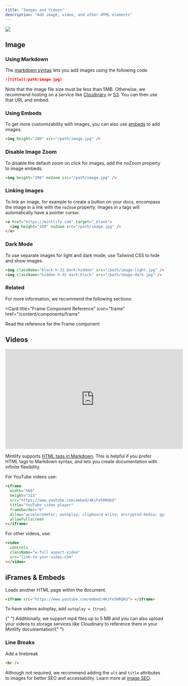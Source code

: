 ```yaml
---
title: "Images and Videos"
description: "Add image, video, and other HTML elements"
---
```


<img
  className="rounded-md"
  src="https://mintlify-assets.b-cdn.net/bigbend.jpg"
/>

## Image

### Using Markdown

The [markdown syntax](https://www.markdownguide.org/basic-syntax/#images) lets you add images using the following code

```md
![title](/path/image.jpg)
```

Note that the image file size must be less than 5MB. Otherwise, we recommend hosting on a service like [Cloudinary](https://cloudinary.com/) or [S3](https://aws.amazon.com/s3/). You can then use that URL and embed.

### Using Embeds

To get more customizability with images, you can also use [embeds](/content/embed) to add images.

```html
<img height="200" src="/path/image.jpg" />
```

### Disable Image Zoom

To disable the default zoom on click for images, add the noZoom property to image embeds.

```html
<img height="200" noZoom src="/path/image.jpg" />
```

### Linking Images

To link an image, for example to create a button on your docs, encompass the image in a link with the `noZoom` property. Images in `a` tags will automatically have a pointer cursor.

```html
<a href="https://mintlify.com" target="_blank">
  <img height="200" noZoom src="/path/image.jpg" />
</a>
```

### Dark Mode

To use separate images for light and dark mode, use Tailwind CSS to hide and show images.

```html
<img className="block h-32 dark:hidden" src="/path/image-light.jpg" />
<img className="hidden h-32 dark:block" src="/path/image-dark.jpg" />
```

### Related

For more information, we recommend the following sections:

<Card
  title="Frame Component Reference"
  icon="frame"
  href="/content/components/frame"
>
  Read the reference for the Frame component
</Card>

## Videos

<iframe
  width="560"
  height="315"
  src="https://www.youtube.com/embed/4KzFe50RQkQ"
  title="YouTube video player"
  frameborder="0"
  allow="accelerometer; autoplay; clipboard-write; encrypted-media; gyroscope; picture-in-picture"
  allowfullscreen
></iframe>

<br />

<Tip>

Mintlify supports [HTML tags in Markdown](https://www.markdownguide.org/basic-syntax/#html). This is helpful if you prefer HTML tags to Markdown syntax, and lets you create documentation with infinite flexibility.

</Tip>

For YouTube videos use:

```html
<iframe
  width="560"
  height="315"
  src="https://www.youtube.com/embed/4KzFe50RQkQ"
  title="YouTube video player"
  frameborder="0"
  allow="accelerometer; autoplay; clipboard-write; encrypted-media; gyroscope; picture-in-picture"
  allowfullscreen
></iframe>
```

For other videos, use:

```html
<video
  controls
  className="w-full aspect-video"
  src="link-to-your-video.com"
></video>
```

## iFrames & Embeds

Loads another HTML page within the document.

```html
<iframe src="https://www.youtube.com/embed/4KzFe50RQkQ"> </iframe>
```

To have videos autoplay, add `autoplay = {true}`.

<Tip>
  {" "}
  Additionally, we support mp4 files up to 5 MB and you can also upload your videos
  to storage services like Cloudinary to reference them in your Mintlify documentation!{" "}
</Tip>

### Line Breaks

Add a linebreak

```html
<br />
```

<Tip>

Although not required, we recommend adding the `alt` and `title` attributes to images for better SEO and accessability. Learn more at [image SEO](https://yoast.com/image-seo-alt-tag-and-title-tag-optimization/).

</Tip>

